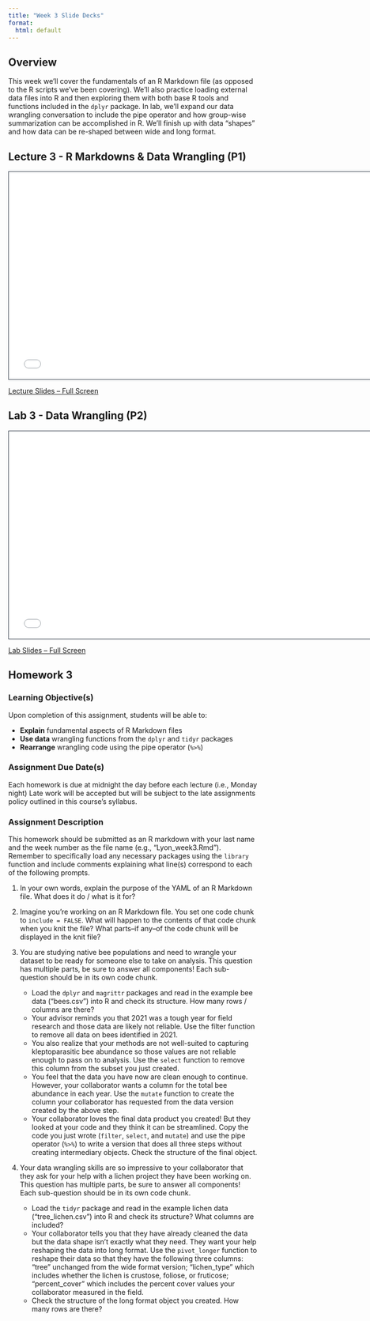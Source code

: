 ```yaml
---
title: "Week 3 Slide Decks"
format:
  html: default
---
```


## Overview

This week we'll cover the fundamentals of an R Markdown file (as opposed to the R scripts we've been covering). We'll also practice loading external data files into R and then exploring them with both base R tools and functions included in the `dplyr` package. In lab, we'll expand our data wrangling conversation to include the pipe operator and how group-wise summarization can be accomplished in R. We'll finish up with data "shapes" and how data can be re-shaped between wide and long format. 

## Lecture 3 - R Markdowns & Data Wrangling (P1)

```{=html}
<iframe class="slide-deck" src="slides_3a.html" height="420" width="750" style="border: 1px solid #2e3846;"></iframe>
```

[Lecture Slides -- Full Screen](slides_3a.qmd)

## Lab 3 - Data Wrangling (P2)

```{=html}
<iframe class="slide-deck" src="slides_3b.html" height="420" width="750" style="border: 1px solid #2e3846;"></iframe>
```

[Lab Slides -- Full Screen](slides_3b.qmd)

## Homework 3

### Learning Objective(s)

Upon completion of this assignment, students will be able to:

-	**Explain** fundamental aspects of R Markdown files
-	**Use data** wrangling functions from the `dplyr` and `tidyr` packages
-	**Rearrange** wrangling code using the pipe operator (`%>%`)

### Assignment Due Date(s)

Each homework is due at midnight the day before each lecture (i.e., Monday night) Late work will be accepted but will be subject to the late assignments policy outlined in this course’s syllabus.

### Assignment Description

This homework should be submitted as an R markdown with your last name and the week number as the file name (e.g., "Lyon_week3.Rmd"). Remember to specifically load any necessary packages using the `library` function and include comments explaining what line(s) correspond to each of the following prompts.

1. In your own words, explain the purpose of the YAML of an R Markdown file. What does it do / what is it for?

2. Imagine you’re working on an R Markdown file. You set one code chunk to `include = FALSE`. What will happen to the contents of that code chunk when you knit the file? What parts–if any–of the code chunk will be displayed in the knit file? 

3. You are studying native bee populations and need to wrangle your dataset to be ready for someone else to take on analysis. This question has multiple parts, be sure to answer all components! Each sub-question should be in its own code chunk.
    - Load the `dplyr` and `magrittr` packages and read in the example bee data ("bees.csv") into R and check its structure. How many rows / columns are there?
    - Your advisor reminds you that 2021 was a tough year for field research and those data are likely not reliable. Use the filter function to remove all data on bees identified in 2021.
    - You also realize that your methods are not well-suited to capturing kleptoparasitic bee abundance so those values are not reliable enough to pass on to analysis. Use the `select` function to remove this column from the subset you just created.
    - You feel that the data you have now are clean enough to continue. However, your collaborator wants a column for the total bee abundance in each year. Use the `mutate` function to create the column your collaborator has requested from the data version created by the above step. 
    - Your collaborator loves the final data product you created! But they looked at your code and they think it can be streamlined. Copy the code you just wrote (`filter`, `select`, and `mutate`) and use the pipe operator (`%>%`) to write a version that does all three steps without creating intermediary objects. Check the structure of the final object.

4. Your data wrangling skills are so impressive to your collaborator that they ask for your help with a lichen project they have been working on. This question has multiple parts, be sure to answer all components! Each sub-question should be in its own code chunk.
    - Load the `tidyr` package and read in the example lichen data ("tree_lichen.csv") into R and check its structure? What columns are included?
    - Your collaborator tells you that they have already cleaned the data but the data shape isn’t exactly what they need. They want your help reshaping the data into long format. Use the `pivot_longer` function to reshape their data so that they have the following three columns: "tree" unchanged from the wide format version; "lichen_type" which includes whether the lichen is crustose, foliose, or fruticose; "percent_cover" which includes the percent cover values your collaborator measured in the field.
    - Check the structure of the long format object you created. How many rows are there? 
